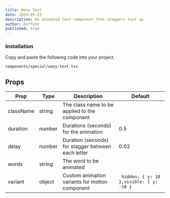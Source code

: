 ```yaml
---
title: Wavy Text
date: 2024-05-23
description: An animated text component that staggers text up
author: DoffuXx
published: true
---
```


<ComponentPreview name="wavy-text-demo" />

<Steps>

### Installation

Copy and paste the following code into your project.

```text
components/special/wavy-text.tsx
```

<ComponentSource name="wavy-text" />

</Steps>

## Props

| Prop      | Type   | Description                                        | Default                                  |
| --------- | ------ | -------------------------------------------------- | ---------------------------------------- |
| className | string | The class name to be applied to the component      |                                          |
| duration  | number | Durations (seconds) for the animation              | 0.5                                      |
| delay     | number | Duration (seconds) for stagger between each letter | 0.02                                     |
| words     | string | The word to be animated                            |                                          |
| variant   | object | Custom animation variants for motion component     | ` hidden: { y: 10 },visible: { y: -10 }` |
